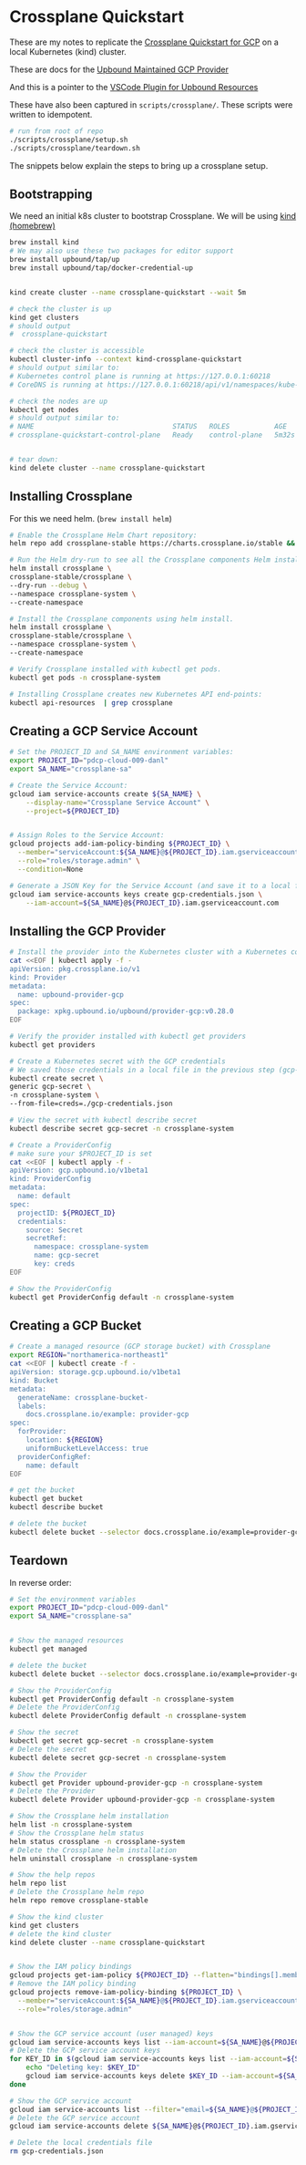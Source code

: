 # Crossplane Quickstart

These are my notes to replicate
the [Crossplane Quickstart for GCP](https://docs.crossplane.io/latest/getting-started/provider-gcp/)
on a local Kubernetes (kind) cluster.

These are docs for the [Upbound Maintained GCP Provider](https://marketplace.upbound.io/providers/upbound/provider-family-gcp/v0.34.0)

And this is a pointer to the [VSCode Plugin for Upbound Resources](https://marketplace.visualstudio.com/items?itemName=Upboundio.upbound)

These have also been captured in `scripts/crossplane/`. These scripts were written to idempotent.

```bash
# run from root of repo
./scripts/crossplane/setup.sh
./scripts/crossplane/teardown.sh
```

The snippets below explain the steps to bring up a crossplane setup.

## Bootstrapping

We need an initial k8s cluster to bootstrap Crossplane.
We will be using [kind (homebrew)](https://kind.sigs.k8s.io/docs/user/quick-start/#installing-with-a-package-manager)

```bash
brew install kind
# We may also use these two packages for editor support
brew install upbound/tap/up
brew install upbound/tap/docker-credential-up


kind create cluster --name crossplane-quickstart --wait 5m

# check the cluster is up
kind get clusters
# should output
#  crossplane-quickstart

# check the cluster is accessible
kubectl cluster-info --context kind-crossplane-quickstart
# should output similar to:
# Kubernetes control plane is running at https://127.0.0.1:60218
# CoreDNS is running at https://127.0.0.1:60218/api/v1/namespaces/kube-system/services/kube-dns:dns/proxy

# check the nodes are up
kubectl get nodes
# should output similar to:
# NAME                                  STATUS   ROLES           AGE     VERSION
# crossplane-quickstart-control-plane   Ready    control-plane   5m32s   v1.27.3


# tear down:
kind delete cluster --name crossplane-quickstart
```

## Installing Crossplane

For this we need helm. (`brew install helm`)

```bash
# Enable the Crossplane Helm Chart repository:
helm repo add crossplane-stable https://charts.crossplane.io/stable && helm repo update

# Run the Helm dry-run to see all the Crossplane components Helm installs.
helm install crossplane \
crossplane-stable/crossplane \
--dry-run --debug \
--namespace crossplane-system \
--create-namespace

# Install the Crossplane components using helm install.
helm install crossplane \
crossplane-stable/crossplane \
--namespace crossplane-system \
--create-namespace

# Verify Crossplane installed with kubectl get pods.
kubectl get pods -n crossplane-system

# Installing Crossplane creates new Kubernetes API end-points:
kubectl api-resources  | grep crossplane
```

## Creating a GCP Service Account

```bash
# Set the PROJECT_ID and SA_NAME environment variables:
export PROJECT_ID="pdcp-cloud-009-danl"
export SA_NAME="crossplane-sa"

# Create the Service Account:
gcloud iam service-accounts create ${SA_NAME} \
    --display-name="Crossplane Service Account" \
    --project=${PROJECT_ID}


# Assign Roles to the Service Account:
gcloud projects add-iam-policy-binding ${PROJECT_ID} \
  --member="serviceAccount:${SA_NAME}@${PROJECT_ID}.iam.gserviceaccount.com" \
  --role="roles/storage.admin" \
  --condition=None

# Generate a JSON Key for the Service Account (and save it to a local file: gcp-credentials.json)
gcloud iam service-accounts keys create gcp-credentials.json \
    --iam-account=${SA_NAME}@${PROJECT_ID}.iam.gserviceaccount.com
```

## Installing the GCP Provider

```bash
# Install the provider into the Kubernetes cluster with a Kubernetes configuration file.
cat <<EOF | kubectl apply -f -
apiVersion: pkg.crossplane.io/v1
kind: Provider
metadata:
  name: upbound-provider-gcp
spec:
  package: xpkg.upbound.io/upbound/provider-gcp:v0.28.0
EOF

# Verify the provider installed with kubectl get providers
kubectl get providers

# Create a Kubernetes secret with the GCP credentials
# We saved those credentials in a local file in the previous step (gcp-credentials.json)
kubectl create secret \
generic gcp-secret \
-n crossplane-system \
--from-file=creds=./gcp-credentials.json

# View the secret with kubectl describe secret
kubectl describe secret gcp-secret -n crossplane-system

# Create a ProviderConfig
# make sure your $PROJECT_ID is set
cat <<EOF | kubectl apply -f -
apiVersion: gcp.upbound.io/v1beta1
kind: ProviderConfig
metadata:
  name: default
spec:
  projectID: ${PROJECT_ID}
  credentials:
    source: Secret
    secretRef:
      namespace: crossplane-system
      name: gcp-secret
      key: creds
EOF

# Show the ProviderConfig
kubectl get ProviderConfig default -n crossplane-system

```

## Creating a GCP Bucket

```bash
# Create a managed resource (GCP storage bucket) with Crossplane
export REGION="northamerica-northeast1"
cat <<EOF | kubectl create -f -
apiVersion: storage.gcp.upbound.io/v1beta1
kind: Bucket
metadata:
  generateName: crossplane-bucket-
  labels:
    docs.crossplane.io/example: provider-gcp
spec:
  forProvider:
    location: ${REGION}
    uniformBucketLevelAccess: true
  providerConfigRef:
    name: default
EOF

# get the bucket
kubectl get bucket
kubectl describe bucket

# delete the bucket
kubectl delete bucket --selector docs.crossplane.io/example=provider-gcp
```

## Teardown

In reverse order:

```bash
# Set the environment variables
export PROJECT_ID="pdcp-cloud-009-danl"
export SA_NAME="crossplane-sa"


# Show the managed resources
kubectl get managed

# delete the bucket
kubectl delete bucket --selector docs.crossplane.io/example=provider-gcp

# Show the ProviderConfig
kubectl get ProviderConfig default -n crossplane-system
# Delete the ProviderConfig
kubectl delete ProviderConfig default -n crossplane-system

# Show the secret
kubectl get secret gcp-secret -n crossplane-system
# Delete the secret
kubectl delete secret gcp-secret -n crossplane-system

# Show the Provider
kubectl get Provider upbound-provider-gcp -n crossplane-system
# Delete the Provider
kubectl delete Provider upbound-provider-gcp -n crossplane-system

# Show the Crossplane helm installation
helm list -n crossplane-system
# Show the Crossplane helm status
helm status crossplane -n crossplane-system
# Delete the Crossplane helm installation
helm uninstall crossplane -n crossplane-system

# Show the help repos
helm repo list
# Delete the Crossplane helm repo
helm repo remove crossplane-stable

# Show the kind cluster
kind get clusters
# delete the kind cluster
kind delete cluster --name crossplane-quickstart


# Show the IAM policy bindings
gcloud projects get-iam-policy ${PROJECT_ID} --flatten="bindings[].members" --format='table(bindings.role)' --filter="bindings.members:crossplane-sa@${PROJECT_ID}.iam.gserviceaccount.com"
# Remove the IAM policy binding
gcloud projects remove-iam-policy-binding ${PROJECT_ID} \
  --member="serviceAccount:${SA_NAME}@${PROJECT_ID}.iam.gserviceaccount.com" \
  --role="roles/storage.admin"


# Show the GCP service account (user managed) keys
gcloud iam service-accounts keys list --iam-account=${SA_NAME}@${PROJECT_ID}.iam.gserviceaccount.com --filter='keyType=USER_MANAGED'
# Delete the GCP service account keys
for KEY_ID in $(gcloud iam service-accounts keys list --iam-account=${SA_NAME}@${PROJECT_ID}.iam.gserviceaccount.com --format="get(name)" --filter='keyType=USER_MANAGED'); do
    echo "Deleting key: $KEY_ID"
    gcloud iam service-accounts keys delete $KEY_ID --iam-account=${SA_NAME}@${PROJECT_ID}.iam.gserviceaccount.com --quiet
done

# Show the GCP service account
gcloud iam service-accounts list --filter="email=${SA_NAME}@${PROJECT_ID}.iam.gserviceaccount.com"
# Delete the GCP service account
gcloud iam service-accounts delete ${SA_NAME}@${PROJECT_ID}.iam.gserviceaccount.com --quiet

# Delete the local credentials file
rm gcp-credentials.json
```
